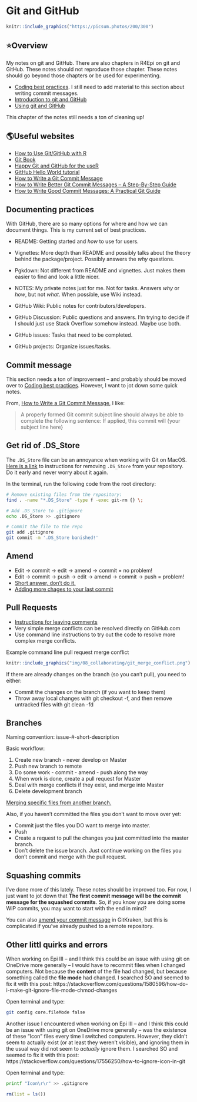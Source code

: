 # Git and GitHub

<!--
Hidden comments placeholder
-->

```r
knitr::include_graphics("https://picsum.photos/200/300")
```

## ⭐️Overview

My notes on git and GitHub. There are also chapters in R4Epi on git and GitHub. These notes should not reproduce those chapter. These notes should go beyond those chapters or be used for experimenting. 

* [Coding best practices](https://www.r4epi.com/coding-best-practices.html). I still need to add material to this section about writing commit messages.      
* [Introduction to git and GitHub](https://www.r4epi.com/introduction-to-git-and-github.html)   
* [Using git and GitHub](https://www.r4epi.com/using-git-and-gitHub.html)   

This chapter of the notes still needs a ton of cleaning up!


## 🌎Useful websites

* [How to Use Git/GitHub with R](https://rfortherestofus.com/2021/02/how-to-use-git-github-with-r/)   
* [Git Book](https://git-scm.com/book/en/v2)   
* [Happy Git and GitHub for the useR](https://happygitwithr.com/)   
* [GitHub Hello World tutorial](https://docs.github.com/en/get-started/quickstart/hello-world)   
* [How to Write a Git Commit Message](https://cbea.ms/git-commit/)   
* [How to Write Better Git Commit Messages – A Step-By-Step Guide](https://www.freecodecamp.org/news/how-to-write-better-git-commit-messages/)   
* [How to Write Good Commit Messages: A Practical Git Guide](https://www.freecodecamp.org/news/writing-good-commit-messages-a-practical-guide/)


## Documenting practices

With GitHub, there are so many options for where and how we can document things. This is my current set of best practices.

* README: Getting started and _how_ to use for users.

* Vignettes: More depth than README and possibly talks about the theory behind the package/project. Possibly answers the _why_ questions. 

* Pgkdown: Not different from README and vignettes. Just makes them easier to find and look a little nicer.

* NOTES: My private notes just for me. Not for tasks. Answers _why_ or _how_, but not _what_. When possible, use Wiki instead.

* GitHub Wiki: Public notes for contributors/developers. 

* GitHub Discussion: Public questions and answers. I'm trying to decide if I should just use Stack Overflow somehow instead. Maybe use both.

* GitHub issues: Tasks that need to be completed.

* GitHub projects: Organize issues/tasks.


## Commit message

This section needs a ton of improvement -- and probably should be moved over to [Coding best practices](https://www.r4epi.com/coding-best-practices.html). However, I want to jot down some quick notes.

From, [How to Write a Git Commit Message](https://cbea.ms/git-commit/), I like:

> A properly formed Git commit subject line should always be able to complete the following sentence: If applied, this commit will {your subject line here}


## Get rid of .DS_Store

The `.DS_Store` file can be an annoyance when working with Git on MacOS. [Here is a link](https://stackoverflow.com/questions/107701/how-can-i-remove-ds-store-files-from-a-git-repository/107921) to instructions for removing `.DS_Store` from your repository. Do it early and never worry about it again. 

In the terminal, run the following code from the root directory:

```bash
# Remove existing files from the repository:
find . -name "*.DS_Store" -type f -exec git-rm {} \;
```

```bash
# Add .DS_Store to .gitignore
echo .DS_Store >> .gitignore
```

```bash
# Commit the file to the repo
git add .gitignore
git commit -m '.DS_Store banished!'
```


## Amend

* Edit -> commit -> edit -> amend -> commit = no problem!   
* Edit -> commit -> push -> edit -> amend -> commit -> push  = problem!   
* [Short answer, don’t do it.](https://stackoverflow.com/questions/43289444/git-merge-conflict-after-git-amend-your-branch-and-origin-master-have-diver)     
* [Adding more chages to your last commit](https://medium.com/@igor_marques/git-basics-adding-more-changes-to-your-last-commit-1629344cb9a8)    

## Pull Requests

* [Instructions for leaving comments](https://docs.github.com/en/pull-requests/collaborating-with-pull-requests/reviewing-changes-in-pull-requests/reviewing-proposed-changes-in-a-pull-request)    
* Very simple merge conflicts can be resolved directly on GitHub.com    
* Use command line instructions to try out the code to resolve more complex merge conflicts.    

Example command line pull request merge conflict
```r
knitr::include_graphics("img/08_collaborating/git_merge_conflict.png")
```

If there are already changes on the branch (so you can’t pull), you need to either:    

* Commit the changes on the branch (if you want to keep them)    
* Throw away local changes with git checkout -f, and then remove untracked files with git clean -fd    

## Branches

Naming convention:
issue-#-short-description

Basic workflow:

1. Create new branch - never develop on Master   
2. Push new branch to remote   
3. Do some work - commit - amend - push along the way    
4. When work is done, create a pull request for Master    
5. Deal with merge conflicts if they exist, and merge into Master    
6. Delete development branch    

[Merging specific files from another branch.](https://jasonrudolph.com/blog/2009/02/25/git-tip-how-to-merge-specific-files-from-another-branch/)

Also, if you haven’t committed the files you don’t want to move over yet:

* Commit just the files you DO want to merge into master.    
* Push    
* Create a request to pull the changes you just committed into the master branch.     
* Don’t delete the issue branch. Just continue working on the files you don’t commit and merge with the pull request.    


## Squashing commits

I've done more of this lately. These notes should be improved too. For now, I just want to jot down that **The first commit message will be the commit message for the squashed commits**. So, if you know you are doing some WIP commits, you may want to start with the end in mind?

You can also [amend your commit message](https://www.gitkraken.com/learn/git/problems/git-commit-amend) in GitKraken, but this is complicated if you've already pushed to a remote repository. 


## Other littl quirks and errors

When working on Epi III -- and I think this could be an issue with using git on OneDrive more generally -- I would have to recommit files when I changed computers. Not because the **content** of the file had changed, but because something called the **file mode** had changed. I searched SO and seemed to fix it with this post: https://stackoverflow.com/questions/1580596/how-do-i-make-git-ignore-file-mode-chmod-changes

Open terminal and type:

```bash
git config core.fileMode false
```

Another issue I encountered when working on Epi III -- and I think this could be an issue with using git on OneDrive more generally -- was the existence of these "Icon" files every time I switched computers. However, they didn't seem to actually exist (or at least they weren't visible), and ignoring them in the usual way did not seem to _actually_ ignore them. I searched SO and seemed to fix it with this post: https://stackoverflow.com/questions/17556250/how-to-ignore-icon-in-git

Open terminal and type:

```bash
printf "Icon\r\r" >> .gitignore
```


<!--
Clean up and add session info
-->

```r
rm(list = ls())
```


